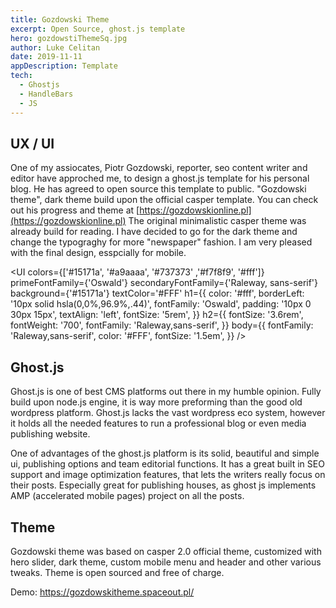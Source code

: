 ```yaml
---
title: Gozdowski Theme
excerpt: Open Source, ghost.js template
hero: gozdowstiThemeSq.jpg
author: Luke Celitan
date: 2019-11-11
appDescription: Template
tech:
  - Ghostjs
  - HandleBars
  - JS
---
```



## UX / UI

One of my assiocates, Piotr Gozdowski, reporter, seo content writer and editor have approched me, to design a ghost.js template for his personal blog. He has agreed to open source this template to public. "Gozdowski theme", dark theme build upon the official casper template. You can check out his progress and theme at [https://gozdowskionline.pl](https://gozdowskionline.pl)
The original minimalistic casper theme was already build for reading. I have decided to go for the dark theme and change the typograghy for more "newspaper" fashion. I am very pleased with the final design, esspcially for mobile.


<UI colors={['#15171a', '#a9aaaa', '#737373' ,'#f7f8f9', '#fff']}
    primeFontFamily={'Oswald'}
    secondaryFontFamily={'Raleway, sans-serif'}
    background={'#15171a'}
    textColor='#FFF'
    h1={{
        color: '#fff',
        borderLeft: '10px solid hsla(0,0%,96.9%,.44)',
        fontFamily: 'Oswald',
        padding: '10px 0 30px 15px',
        textAlign: 'left',
        fontSize: '5rem',
        }}
    h2={{
      fontSize: '3.6rem',
      fontWeight: '700',
      fontFamily: 'Raleway,sans-serif',
    }}
    body={{
      fontFamily: 'Raleway,sans-serif',
      color: '#FFF',
      fontSize: '1.5em',
    }}
        />



## Ghost.js

Ghost.js is one of best CMS platforms out there in my humble opinion. Fully build upon node.js engine, it is way more preforming than the good old wordpress platform.
Ghost.js lacks the vast wordpress eco system, however it holds all the needed features to run a professional blog or even media publishing website.

One of advantages of the ghost.js platform is its solid, beautiful and simple ui, publishing options and team editorial functions.
It has a great built in SEO support and image optimization features, that lets the writers really focus on their posts.
Especially great for publishing houses, as ghost js implements AMP (accelerated mobile pages) project on all the posts.

## Theme

Gozdowski theme was based on casper 2.0 official theme, customized with hero slider, dark theme, custom mobile menu and header and other various tweaks.
Theme is open sourced and free of charge.

Demo: https://gozdowskitheme.spaceout.pl/
